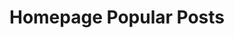 ---
title: "Homepage Popular Posts"
slug: "homepage-popular-posts"
posts:
  - react-currency-input
  - react-modal-with-usestate-and-portals
  - what-makes-notion-great
  - notion-how-to-use-templates-to-create-a-weekly-agenda
---
